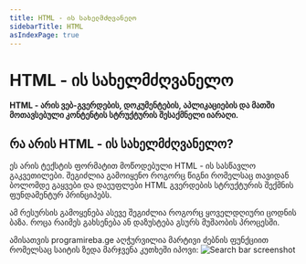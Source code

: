 ```yaml
---
title: HTML - ის სახელმძღვანელო
sidebarTitle: HTML
asIndexPage: true
---
```


# HTML - ის სახელმძღვანელო

**HTML - არის ვებ-გვერდების, დოკუმენტების, აპლიკაციების და მათში მოთავსებული კონტენტის სტრუქტურის შესაქმნელი იარაღი.**

## რა არის HTML - ის სახელმძღვანელო?
ეს არის ტექსტის ფორმატით მოწოდებული HTML - ის სასწავლო გაკვეთილები. შეგიძლია გამოიყენო როგორც წიგნი რომელსაც თავიდან ბოლომდე გაყვები და დაეუფლები HTML გვერდების სტრუქტურის შექმნის ფუნდამენტურ პრინციპებს. 

ამ რესურსის გამოყენება ასევე შეგიძლია როგორც ყოველდღიური ცოდნის ბაზა. როცა რაიმეს გახსენება ან დაზუსტება გსურს მუშაობის პროცესში.  

ამისათვის programireba.ge აღჭურვილია მარტივი ძებნის ფუნქციით რომელსაც საიტის ზედა მარჯვენა კუთხეში იპოვი:
![Search bar screenshot](/images/search.png)